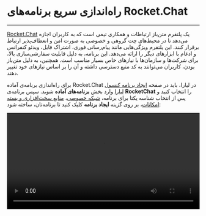 

<Layout>
<Head>
<title>مستندات راه‌اندازی سریع برنامه‌های rocket.chat - لیارا</title>
</Head>

# راه‌اندازی سریع برنامه‌های Rocket.Chat
<hr className="mb-2" />

<a href="https://rocket.chat/" className="text-[#2196f3] ">Rocket.Chat</a> یک پلتفرم متن‌باز ارتباطات و همکاری تیمی است که به کاربران اجازه می‌دهد تا در محیط‌های چت گروهی و خصوصی به صورت امن و انعطاف‌پذیر ارتباط برقرار کنند. این پلتفرم ویژگی‌هایی مانند پیام‌رسانی فوری، اشتراک فایل، ویدئو کنفرانس و ادغام با ابزارهای دیگر را ارائه می‌دهد. این برنامه، به دلیل قابلیت سفارشی‌سازی بالا، برای شرکت‌ها و سازمان‌ها با نیازهای خاص بسیار مناسب است. همچنین، به دلیل متن‌باز بودن، کاربران می‌توانند به کد منبع دسترسی داشته و آن را بر اساس نیازهای خود تغییر دهند.

<div className="h-4" />

برای راه‌اندازی برنامه‌ی آماده Rocket.Chat در لیارا، باید در صفحه <a href="https://console.liara.ir/apps/create" className="text-[#2196f3] ">ایجاد برنامه‌ کنسول لیارا</a> وارد بخش <b>برنامه‌های آماده</b> شوید.
سپس برنامه‌ی <b>RocketChat</b> 
را انتخاب کنید و پس از انتخاب شناسه یکتا برای برنامه، <a href="/paas/details/private-network" className="text-[#2196f3] ">شبکه خصوصی</a>، <a href="/paas/details/plans/about" className="text-[#2196f3] ">منابع سخت‌افزاری و بسته امکانات</a>، بر روی گزینه <b>ایجاد برنامه</b> کلیک کنید تا برنامه‌تان، ساخته شود:
<div className="h-4" />
<video
  src="https://files.liara.ir/liara/rocketchat/rocketchat.mp4"
  controls="controls"
  className="block w-full"
  width="100%"
/>
<div className="h-4" />

پس از ساخته شدن برنامه، می‌توانید از آن، استفاده کنید.

<Section id="see-also" title="همچنین بخوانید:" />

<div className='h-2' />
<div className="grid md:grid-cols-1 gap-4">
            {[
      {
        title: "تغییر نسخه‌ی برنامه مستقر شده",
        link: "/one-click-apps/rocketchat/how-tos/choose-version"
      },
  ].map(item =>
    <Link href={item.link}>
    <Card className="flex cursor-pointer w-full items-center justify-between">
        <div className="flex items-center gap-3">
        <h4>
            {item.title}
        </h4>
        </div>
        <GoArrowLeft className="ml-1" />
    </Card>
    </Link>
            )}
</div>


</Layout>